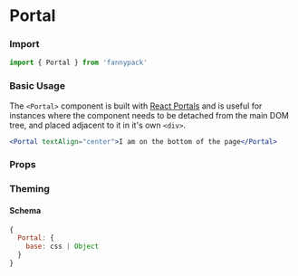 
# Portal

### Import

```jsx
import { Portal } from 'fannypack'
```

### Basic Usage

The `<Portal>` component is built with [React Portals](https://reactjs.org/docs/portals.html) and is useful for instances where the component needs to be detached from the main DOM tree, and placed adjacent to it in it's own `<div>`.

```.jsx
<Portal textAlign="center">I am on the bottom of the page</Portal>
```

### Props

<PropsTable component={Portal} />

### Theming

#### Schema

```jsx
{
  Portal: {
    base: css | Object
  }
}
```
